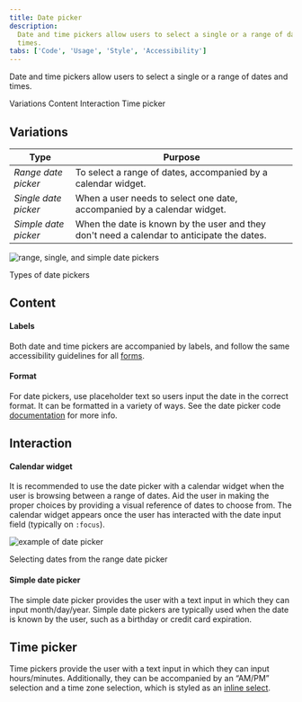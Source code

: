 ```yaml
---
title: Date picker
description:
  Date and time pickers allow users to select a single or a range of dates and
  times.
tabs: ['Code', 'Usage', 'Style', 'Accessibility']
---
```


<PageDescription>

Date and time pickers allow users to select a single or a range of dates and
times.

</PageDescription>

<AnchorLinks>

<AnchorLink>Variations</AnchorLink>
<AnchorLink>Content</AnchorLink>
<AnchorLink>Interaction</AnchorLink>
<AnchorLink>Time picker</AnchorLink>

</AnchorLinks>

## Variations

| Type                 | Purpose                                                                                    |
| -------------------- | ------------------------------------------------------------------------------------------ |
| _Range date picker_  | To select a range of dates, accompanied by a calendar widget.                              |
| _Single date picker_ | When a user needs to select one date, accompanied by a calendar widget.                    |
| _Simple date picker_ | When the date is known by the user and they don't need a calendar to anticipate the dates. |

<Row>
<Column colLg={8}>

![range, single, and simple date pickers](images/date-picker-usage-1.png)

<Caption>Types of date pickers</Caption>

</Column>
</Row>

## Content

#### Labels

Both date and time pickers are accompanied by labels, and follow the same
accessibility guidelines for all [forms](/components/form/code).

#### Format

For date pickers, use placeholder text so users input the date in the correct
format. It can be formatted in a variety of ways. See the date picker code
[documentation](https://github.com/carbon-design-system/carbon/blob/master/packages/components/src/components/date-picker/README.md)
for more info.

## Interaction

#### Calendar widget

It is recommended to use the date picker with a calendar widget when the user is
browsing between a range of dates. Aid the user in making the proper choices by
providing a visual reference of dates to choose from. The calendar widget
appears once the user has interacted with the date input field (typically on
`:focus`).

<Row>
<Column colLg={8}>

![example of date picker](images/date-picker-usage-animation-1.gif)

<Caption>Selecting dates from the range date picker</Caption>

</Column>
</Row>

#### Simple date picker

The simple date picker provides the user with a text input in which they can
input month/day/year. Simple date pickers are typically used when the date is
known by the user, such as a birthday or credit card expiration.

## Time picker

Time pickers provide the user with a text input in which they can input
hours/minutes. Additionally, they can be accompanied by an “AM/PM” selection and
a time zone selection, which is styled as an
[inline select](/components/select/code).
